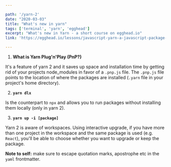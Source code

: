 ```yaml
---

path: '/yarn-2'
date: "2020-03-03"
title: "What's new in yarn"
tags: ['terminal', 'yarn', 'egghead']
excerpt: "What's new in Yarn - a short course on egghead.io"
link: 'https://egghead.io/lessons/javascript-yarn-a-javascript-package-manager'

---
```


1. **What is Yarn Plug'n'Play (PnP?)**

It's a feature of yarn 2 and it saves up space and installation time by getting rid of your projects node_modules in favor of a `.pnp.js` file. The `.pnp.js` file points to the location of where the packages are installed (`.yarn` file in your project's home directory).

2. **`yarn dlx`**

Is the counterpart to `npx` and allows you to run packages without installing them locally (only in yarn 2).

3. **`yarn up -i [package]`**

Yarn 2 is aware of workspaces. Using interactive upgrade, if you have more than one project in the workspace and the same package is used (e.g. `React`), you'll be able to choose whether you want to upgrade or keep the package.


<strong>Note to self:</strong> make sure to escape quotation marks, apostrophe etc in the `yaml` frontmatter.